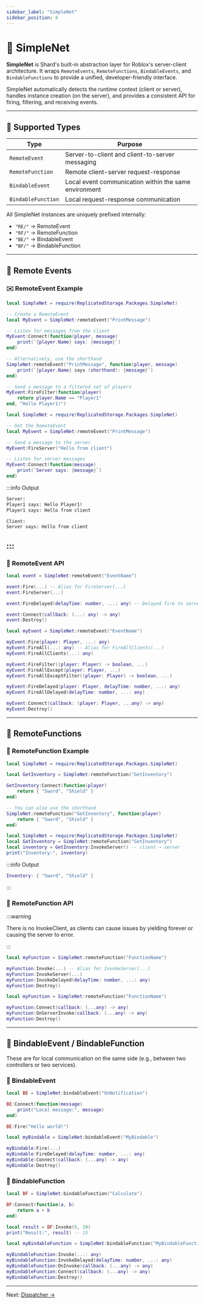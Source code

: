 ```yaml
---
sidebar_label: "SimpleNet"
sidebar_position: 6
---
```


# 📡 SimpleNet

**SimpleNet** is Shard's built-in abstraction layer for Roblox's server-client architecture. It wraps `RemoteEvents`, `RemoteFunctions`, `BindableEvents`, and `BindableFunctions` to provide a unified, developer-friendly interface.

SimpleNet automatically detects the runtime context (client or server), handles instance creation (on the server), and provides a consistent API for firing, filtering, and receiving events.

---

## 🧩 Supported Types

| Type              | Purpose                          |
|-------------------|----------------------------------|
| `RemoteEvent`     | Server-to-client and client-to-server messaging |
| `RemoteFunction`  | Remote client-server request-response |
| `BindableEvent`   | Local event communication within the same environment |
| `BindableFunction`| Local request-response communication |

All SimpleNet instances are uniquely prefixed internally:

- `"RE/"` → RemoteEvent
- `"RF/"` → RemoteFunction
- `"BE/"` → BindableEvent
- `"BF/"` → BindableFunction

--- 

## 📡 Remote Events

### ✉️ RemoteEvent Example
```lua title="Server"
local SimpleNet = require(ReplicatedStorage.Packages.SimpleNet)

-- Create a RemoteEvent
local MyEvent = SimpleNet:remoteEvent("PrintMessage")

-- Listen for messages from the client
MyEvent:Connect(function(player, message)
    print(`{player.Name} says: {message}`)
end)

-- Alternatively, use the shorthand
SimpleNet:remoteEvent("PrintMessage", function(player, message)
    print(`{player.Name} says (shorthand): {message}`)
end)

-- Send a message to a filtered set of players
MyEvent:FireFilter(function(player)
    return player.Name == "Player1"
end, "Hello Player1!")
```

```lua title="Client"
local SimpleNet = require(ReplicatedStorage.Packages.SimpleNet)

-- Get the RemoteEvent
local MyEvent = SimpleNet:remoteEvent("PrintMessage")

-- Send a message to the server
MyEvent:FireServer("Hello from client")

-- Listen for server messages
MyEvent:Connect(function(message)
    print(`Server says: {message}`)
end)
```
:::info Output
```bash
Server:
Player1 says: Hello Player1!
Player1 says: Hello from client

Client:
Server says: Hello from client
```
:::
---

### 🚀 RemoteEvent API

```lua title="Client"
local event = SimpleNet:remoteEvent("EventName")

event:Fire(...) -- Alias for FireServer(...)
event:FireServer(...)

event:FireDelayed(delayTime: number, ...: any) -- Delayed fire to server

event:Connect(callback: (...: any) -> any)
event:Destroy()

```

```lua title="Server"
local myEvent = SimpleNet:remoteEvent("EventName")

myEvent:Fire(player: Player, ...: any)
myEvent:FireAll(...: any) -- Alias for FireAllClients(...)
myEvent:FireAllClients(...: any)

myEvent:FireFilter((player: Player) -> boolean, ...)
myEvent:FireAllExcept(player: Player, ...)
myEvent:FireAllExceptFilter((player: Player) -> boolean, ...)

myEvent:FireDelayed(player: Player, delayTime: number, ...: any)
myEvent:FireAllDelayed(delayTime: number, ...: any)

myEvent:Connect(callback: (player: Player, ...any) -> any)
myEvent:Destroy()
```

---

## 🔁 RemoteFunctions

### 🔄 RemoteFunction Example
```lua title="Server"
local SimpleNet = require(ReplicatedStorage.Packages.SimpleNet)

local GetInventory = SimpleNet:remoteFunction("GetInventory")

GetInventory:Connect(function(player)
    return { "Sword", "Shield" }
end)

-- You can also use the shorthand
SimpleNet:remoteFunction("GetInventory", function(player)
    return { "Sword", "Shield" }
end)

```

```lua title="Client"
local SimpleNet = require(ReplicatedStorage.Packages.SimpleNet)
local GetInventory = SimpleNet:remoteFunction("GetInventory")
local inventory = GetInventory:InvokeServer() -- client → server
print("Inventory:", inventory)
```

:::info Output
```lua 
Inventory: { "Sword", "Shield" }
```
:::

### 🔄 RemoteFunction API

:::warning

There is no InvokeClient, as clients can cause issues by yielding forever or causing the server to error.

:::

```lua title="Client"
local myFunction = SimpleNet:remoteFunction("FunctionName") 

myFunction:Invoke(...) -- Alias for InvokeServer(...)
myFunction:InvokeServer(...)
myFunction:InvokeDelayed(delayTime: number, ...: any)
myFunction:Destroy()
```

```lua title="Server"
local myFunction = SimpleNet:remoteFunction("FunctionName")

myFunction:Connect(callback: (...any) -> any)
myFunction:OnServerInvoke(callback: (...any) -> any)
myFunction:Destroy()
```

---

## 🔄 BindableEvent / BindableFunction

These are for local communication on the same side (e.g., between two controllers or two services).

### 🔁 BindableEvent

```lua
local BE = SimpleNet:bindableEvent("OnNotification")

BE:Connect(function(message)
    print("Local message:", message)
end)

BE:Fire("Hello world!")
```

```lua title="API"
local myBindable = SimpleNet:bindableEvent("MyBindable")

myBindable:Fire(...)
myBindable:FireDelayed(delayTime: number, ...: any)
myBindable:Connect(callback: (...any) -> any)
myBindable:Destroy()
```

### 🔧 BindableFunction

```lua
local BF = SimpleNet:bindableFunction("Calculate")

BF:Connect(function(a, b)
    return a + b
end)

local result = BF:Invoke(5, 10)
print("Result:", result) -- 15
```

```lua title="API"
local myBindableFunction = SimpleNet:bindableFunction("MyBindableFunction")

myBindableFunction:Invoke(...: any)
myBindableFunction:InvokeDelayed(delayTime: number, ...: any)
myBindableFunction:OnInvoke(callback: (...any) -> any)
myBindableFunction:Connect(callback: (...any) -> any)
myBindableFunction:Destroy()
```
---


Next: [Dispatcher →](dispatcher.mdx)

